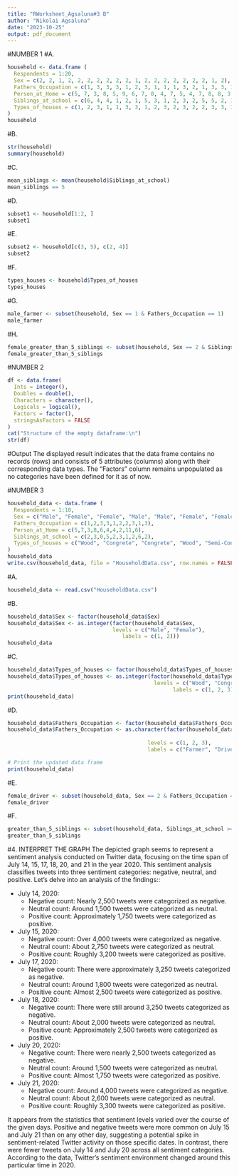 ```yaml
---
title: "RWorksheet_Agsaluna#3 B"
author: "Nikolai Agsaluna"
date: "2023-10-25"
output: pdf_document
---
```


#NUMBER 1
#A.
``` r
household <- data.frame (
  Respondents = 1:20, 
  Sex = c(2, 2, 1, 2, 2, 2, 2, 2, 2, 2, 1, 2, 2, 2, 2, 2, 2, 2, 1, 2), 
  Fathers_Occupation = c(1, 3, 3, 3, 1, 2, 3, 1, 1, 1, 3, 2, 1, 3, 3, 1, 3, 1, 2, 1), 
  Person_at_Home = c(5, 7, 3, 8, 5, 9, 6, 7, 8, 4, 7, 5, 4, 7, 8, 8, 3, 11, 7, 6),
  Siblings_at_school = c(6, 4, 4, 1, 2, 1, 5, 3, 1, 2, 3, 2, 5, 5, 2, 1, 2, 5, 3, 2),
  Types_of_houses = c(1, 2, 3, 1, 1, 3, 3, 1, 2, 3, 2, 3, 2, 2, 3, 3, 3, 3, 3, 2)
)
household
```
#B.
``` r
str(household)
summary(household)
```

#C.
``` r
mean_siblings <- mean(household$Siblings_at_school)
mean_siblings == 5
```

#D.
``` r
subset1 <- household[1:2, ]
subset1
```

#E.
``` r
subset2 <- household[c(3, 5), c(2, 4)]
subset2
```
#F.
``` r
types_houses <- household$Types_of_houses
types_houses
```
#G.
``` r
male_farmer <- subset(household, Sex == 1 & Fathers_Occupation == 1)
male_farmer
```

#H.
``` r
female_greater_than_5_siblings <- subset(household, Sex == 2 & Siblings_at_school >= 5)
female_greater_than_5_siblings
```

#NUMBER 2
``` r
df <- data.frame(
  Ints = integer(),
  Doubles = double(),
  Characters = character(),
  Logicals = logical(),
  Factors = factor(),
  stringsAsFactors = FALSE
)
cat("Structure of the empty dataframe:\n")
str(df)
```
#Output
The displayed result indicates that the data frame contains no records (rows) and consists of 5 attributes (columns) along with their corresponding data types. The "Factors" column remains unpopulated as no categories have been defined for it as of now.

#NUMBER 3
``` r
household_data <- data.frame (
  Respondents = 1:10, 
  Sex = c("Male", "Female", "Female", "Male", "Male", "Female", "Female", "Male", "Female", "Male"), 
  Fathers_Occupation = c(1,2,3,3,1,2,2,3,1,3), 
  Person_at_Home = c(5,7,3,8,6,4,4,2,11,6),
  Siblings_at_school = c(2,3,0,5,2,3,1,2,6,2),
  Types_of_houses = c("Wood", "Congrete", "Congrete", "Wood", "Semi-Congrete", "Semi-Congrete", "Wood", "Semi-Congrete", "Semi-Congrete", "Congrete")
)
household_data
write.csv(household_data, file = "HouseholdData.csv", row.names = FALSE)
```
#A.
``` r
household_data <- read.csv("HouseholdData.csv")
```
#B.
``` r
household_data$Sex <- factor(household_data$Sex)
household_data$Sex <- as.integer(factor(household_data$Sex, 
                                 levels = c("Male", "Female"),
                                    labels = c(1, 2)))
household_data
```
#C.
``` r
household_data$Types_of_houses <- factor(household_data$Types_of_houses)
household_data$Types_of_houses <- as.integer(factor(household_data$Types_of_houses,
                                              levels = c("Wood", "Congrete", "Semi-Congrete"),
                                                    labels = c(1, 2, 3)))
print(household_data)
```

#D.
``` r
household_data$Fathers_Occupation <- factor(household_data$Fathers_Occupation)
household_data$Fathers_Occupation <- as.character(factor(household_data$Fathers_Occupation,
                                            
                                            levels = c(1, 2, 3),
                                            labels = c("Farmer", "Driver", "Others")))

# Print the updated data frame
print(household_data)


```

#E.
``` r
female_driver <- subset(household_data, Sex == 2 & Fathers_Occupation == "Driver")
female_driver
```

#F.
``` r
greater_than_5_siblings <- subset(household_data, Siblings_at_school >= 5)
greater_than_5_siblings
```
#4. INTERPRET THE GRAPH
The depicted graph seems to represent a sentiment analysis conducted on Twitter data, focusing on the time span of July 14, 15, 17, 18, 20, and 21 in the year 2020. This sentiment analysis classifies tweets into three sentiment categories: negative, neutral, and positive. 
Let's delve into an analysis of the findings::

- July 14, 2020:
  - Negative count: Nearly 2,500 tweets were categorized as negative.
  - Neutral count: Around 1,500 tweets were categorized as neutral.
  - Positive count: Approximately 1,750 tweets were categorized as positive.

- July 15, 2020:
  - Negative count: Over 4,000 tweets were categorized as negative.
  - Neutral count: About 2,750 tweets were categorized as neutral.
  - Positive count: Roughly 3,200 tweets were categorized as positive.

- July 17, 2020:
  - Negative count: There were approximately 3,250 tweets categorized as negative.
  - Neutral count: Around 1,800 tweets were categorized as neutral.
  - Positive count: Almost 2,500 tweets were categorized as positive.

- July 18, 2020:
  - Negative count: There were still around 3,250 tweets categorized as negative.
  - Neutral count: About 2,000 tweets were categorized as neutral.
  - Positive count: Approximately 2,500 tweets were categorized as positive.

- July 20, 2020:
  - Negative count: There were nearly 2,500 tweets categorized as negative.
  - Neutral count: Around 1,500 tweets were categorized as neutral.
  - Positive count: Almost 1,750 tweets were categorized as positive.

- July 21, 2020:
  - Negative count: Around 4,000 tweets were categorized as negative.
  - Neutral count: About 2,600 tweets were categorized as neutral.
  - Positive count: Roughly 3,300 tweets were categorized as positive.

It appears from the statistics that sentiment levels varied over the course of the given days. Positive and negative tweets were more common on July 15 and July 21 than on any other day, suggesting a potential spike in sentiment-related Twitter activity on those specific dates. In contrast, there were fewer tweets on July 14 and July 20 across all sentiment categories. According to the data, Twitter's sentiment environment changed around this particular time in 2020.

